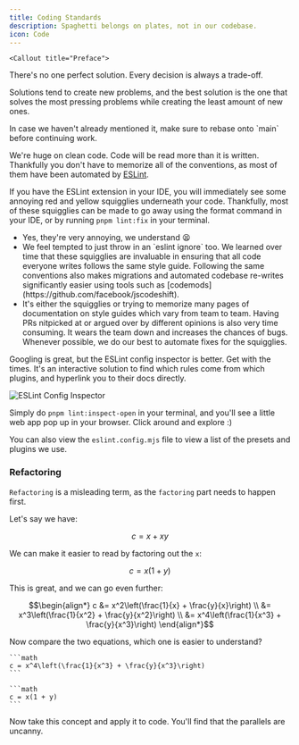 ```yaml
---
title: Coding Standards
description: Spaghetti belongs on plates, not in our codebase.
icon: Code
---
```



    <Callout title="Preface">

There's no one perfect solution. Every decision is always a trade-off.

Solutions tend to create new problems, and the best solution is the one that solves the most pressing problems while creating the least amount of new ones.

</Callout>

<Callout>
  In case we haven't already mentioned it, make sure to rebase onto `main`
  before continuing work.
</Callout>

We're huge on clean code. Code will be read more than it is written. Thankfully you don't have to memorize all of the conventions, as most of them have been automated by [ESLint](https://eslint.org/).

If you have the ESLint extension in your IDE, you will immediately see some annoying red and yellow squigglies underneath your code. Thankfully, most of these squigglies can be made to go away using the format command in your IDE, or by running `pnpm lint:fix` in your terminal.

<Accordions>
  <Accordion title="But these squigglies are so annoying 😭 Can I just do `eslint ignore`? 🥺👉👈">
    <ul>
      <li>Yes, they're very annoying, we understand 😫</li>
      <li>We feel tempted to just throw in an `eslint ignore` too. We learned over time that these squigglies are invaluable in ensuring that all code everyone writes follows the same style guide. Following the same conventions also makes migrations and automated codebase re-writes significantly easier using tools such as [codemods](https://github.com/facebook/jscodeshift).</li>
      <li>It's either the squigglies or trying to memorize many pages of documentation on style guides which vary from team to team. Having PRs nitpicked at or argued over by different opinions is also very time consuming. It wears the team down and increases the chances of bugs. Whenever possible, we do our best to automate fixes for the squigglies.</li>
    </ul>
  </Accordion>

  <Accordion title="The error message isn't helpful, should I google the error or is there a quicker way?">
Googling is great, but the ESLint config inspector is better. Get with the times. It's an interactive solution to find which rules come from which plugins, and hyperlink you to their docs directly.

<img
  src="https://eslint.org/assets/images/blog/2024/config-inspector-intro.png"
  alt="ESLint Config Inspector"
/>

Simply do `pnpm lint:inspect-open` in your terminal, and you'll see a little web app pop up in your browser. Click around and explore :)

You can also view the `eslint.config.mjs` file to view a list of the presets and plugins we use.

  </Accordion>
 </Accordions>

### Refactoring

`Refactoring` is a misleading term, as the `factoring` part needs to happen first.

Let's say we have:

```math
c = x + xy
```

We can make it easier to read by factoring out the `x`:

```math
c = x(1 + y)
```

This is great, and we can go even further:

```math
\begin{align*}
c &= x^2\left(\frac{1}{x} + \frac{y}{x}\right) \\
  &= x^3\left(\frac{1}{x^2} + \frac{y}{x^2}\right) \\
  &= x^4\left(\frac{1}{x^3} + \frac{y}{x^3}\right)
\end{align*}
```

Now compare the two equations, which one is easier to understand?

<div className="flex justify-center items-center gap-4">

    ```math
    c = x^4\left(\frac{1}{x^3} + \frac{y}{x^3}\right)
    ```

    ```math
    c = x(1 + y)
    ```

</div>

Now take this concept and apply it to code. You'll find that the parallels are uncanny.
